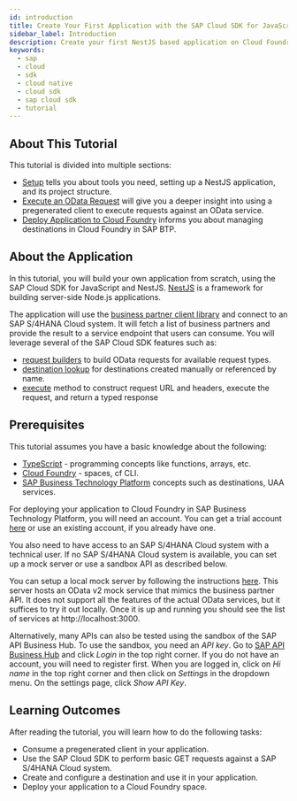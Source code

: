 ```yaml
---
id: introduction
title: Create Your First Application with the SAP Cloud SDK for JavaScript
sidebar_label: Introduction
description: Create your first NestJS based application on Cloud Foundry enviroment using the SAP Cloud SDK for JavaScript.
keywords:
  - sap
  - cloud
  - sdk
  - cloud native
  - cloud sdk
  - sap cloud sdk
  - tutorial
---
```


## About This Tutorial

This tutorial is divided into multiple sections:

- [Setup](./set-up-dev-enviroment) tells you about tools you need, setting up a NestJS application, and its project structure.
- [Execute an OData Request](./execute-an-odata-request) will give you a deeper insight into using a pregenerated client to execute requests against an OData service.
- [Deploy Application to Cloud Foundry](./deploy-app-to-cf) informs you about managing destinations in Cloud Foundry in SAP BTP.

## About the Application

In this tutorial, you will build your own application from scratch, using the SAP Cloud SDK for JavaScript and NestJS.
[NestJS](https://docs.nestjs.com/) is a framework for building server-side Node.js applications.

The application will use the [business partner client library](https://api.sap.com/api/API_BUSINESS_PARTNER/cloud-sdk/JavaScript) and connect to an SAP S/4HANA Cloud system.
It will fetch a list of business partners and provide the result to a service endpoint that users can consume.
You will leverage several of the SAP Cloud SDK features such as:

- [request builders](../../features/odata/use-odata-v2-type-safe-client-for-javascript-typescript#getall-request-builder) to build OData requests for available request types.
- [destination lookup](../../features/connectivity/destination#creating-destinations-manually) for destinations created manually or referenced by name.
- [execute](../../features/odata/execute-odata-request#general-request-structure) method to construct request URL and headers, execute the request, and return a typed response

## Prerequisites

This tutorial assumes you have a basic knowledge about the following:

- [TypeScript](https://www.typescriptlang.org/) - programming concepts like functions, arrays, etc.
- [Cloud Foundry](https://docs.cloudfoundry.org/concepts/overview.html) - spaces, cf CLI.
- [SAP Business Technology Platform](https://help.sap.com/docs/CP_CONNECTIVITY/cca91383641e40ffbe03bdc78f00f681/daca64dacc6148fcb5c70ed86082ef91.html) concepts such as destinations, UAA services.

For deploying your application to Cloud Foundry in SAP Business Technology Platform, you will need an account.
You can get a trial account [here](https://www.sap.com/products/business-technology-platform/trial.html) or use an existing account, if you already have one.

You also need to have access to an SAP S/4HANA Cloud system with a technical user.
If no SAP S/4HANA Cloud system is available, you can set up a mock server or use a sandbox API as described below.

You can setup a local mock server by following the instructions [here](https://sap.github.io/cloud-s4-sdk-book/pages/mock-odata.html).
This server hosts an OData v2 mock service that mimics the business partner API.
It does not support all the features of the actual OData services, but it suffices to try it out locally.
Once it is up and running you should see the list of services at http://localhost:3000.

Alternatively, many APIs can also be tested using the sandbox of the SAP API Business Hub.
To use the sandbox, you need an _API key_.
Go to [SAP API Business Hub](https://api.sap.com) and click _Login_ in the top right corner.
If you do not have an account, you will need to register first.
When you are logged in, click on _Hi name_ in the top right corner and then click on _Settings_ in the dropdown menu.
On the settings page, click _Show API Key_.

## Learning Outcomes

After reading the tutorial, you will learn how to do the following tasks:

- Consume a pregenerated client in your application.
- Use the SAP Cloud SDK to perform basic GET requests against a SAP S/4HANA Cloud system.
- Create and configure a destination and use it in your application.
- Deploy your application to a Cloud Foundry space.
